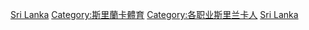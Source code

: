 [[Category:各国运动员|Sri Lanka]]
[[Category:斯里蘭卡體育|Category:斯里蘭卡體育]]
[[Category:各职业斯里兰卡人|Category:各职业斯里兰卡人]]
[[Category:亚洲运动员|Sri Lanka]]